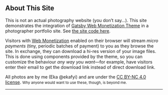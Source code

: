 ## About This Site

This is not an actual photography website (you don’t say…). This site demonstrates the integration of [Gatsby Web Monetization Theme](https://github.com/ekafyi/gatsby-theme-web-monetization) in a photographer portfolio site. See [the site code here](https://github.com/ekafyi/gatsby-starter-web-monetization-blog).

Visitors with [Web Monetization](http://webmonetization.org) enabled on their browser will stream _micro payments_ (tiny, periodic batches of payment) to you as they browse the site. In exchange, they can download a hi-res version of your image files. This is done using components provided by the theme, so you can customize the behaviour _any way you want_—for example, have visitors enter their email to get the download link instead of direct download link.

All photos are by me (Eka @ekafyi) and are under the [CC BY-NC 4.0 license](https://creativecommons.org/licenses/by-nc/4.0/). <small>Why anyone would want to use these, though, is beyond me.</small>

---
